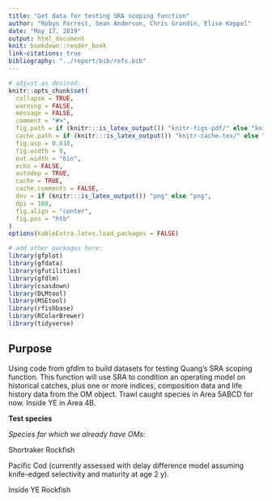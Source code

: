 ```yaml
---
title: "Get data for testing SRA scoping function"
author: "Robyn Forrest, Sean Anderson, Chris Grandin, Elise Keppel"
date: "May 17, 2019"
output: html_document
knit: bookdown::render_book
link-citations: true
bibliography: "../report/bib/refs.bib"
---
```


```r
# adjust as desired:
knitr::opts_chunk$set(
  collapse = TRUE,
  warning = FALSE,
  message = FALSE,
  comment = "#>",
  fig.path = if (knitr:::is_latex_output()) "knitr-figs-pdf/" else "knitr-figs-docx/",
  cache.path = if (knitr:::is_latex_output()) "knitr-cache-tex/" else "knitr-cache-docx/",
  fig.asp = 0.618,
  fig.width = 9,
  out.width = "6in",
  echo = FALSE,
  autodep = TRUE,
  cache = TRUE,
  cache.comments = FALSE,
  dev = if (knitr:::is_latex_output()) "png" else "png",
  dpi = 180,
  fig.align = "center",
  fig.pos = "htb"
)
options(kableExtra.latex.load_packages = FALSE)
```


```r
# add other packages here:
library(gfplot)
library(gfdata)
library(gfutilities)
library(gfdlm)
library(csasdown)
library(DLMtool)
library(MSEtool)
library(rfishbase)
library(RColorBrewer)
library(tidyverse)
```

## Purpose

Using code from gfdlm to build datasets for testing Quang's SRA scoping function. This function will use SRA to condition an operating model on historical catches, plus one or more indices, composition data and life history data from the OM object. Trawl caught species in Area 5ABCD for now. Inside YE in Area 4B.

**Test species**

*Species for which we already have OMs:*

Shortraker Rockfish

Pacific Cod (currently assessed with delay difference model assuming knife-edged selectivity and maturity at age 2 y).

Inside YE Rockfish

